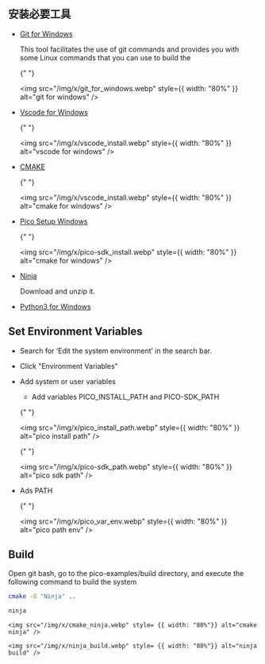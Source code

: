## 安装必要工具

- [Git for Windows](https://github.com/git-for-windows/git/releases/download/v2.47.1.windows.1/Git-2.47.1-64-bit.exe)

  This tool facilitates the use of git commands and provides you with some Linux commands that you can use to build the

  {" "}

  <img
    src="/img/x/git_for_windows.webp"
    style={{ width: "80%" }}
    alt="git for windows"
  />

- [Vscode for Windows](https://code.visualstudio.com/download)

  {" "}

  <img
    src="/img/x/vscode_install.webp"
    style={{ width: "80%" }}
    alt="vscode for windows"
  />

- [CMAKE](https://github.com/Kitware/CMake/releases/download/v3.31.1/cmake-3.31.1-windows-x86_64.msi)

  {" "}

  <img
    src="/img/x/vscode_install.webp"
    style={{ width: "80%" }}
    alt="cmake for windows"
  />

- [Pico Setup Windows](https://github.com/raspberrypi/pico-setup-windows/releases/latest/download/pico-setup-windows-x64-standalone.exe)

  {" "}

  <img
    src="/img/x/pico-sdk_install.webp"
    style={{ width: "80%" }}
    alt="cmake for windows"
  />

- [Ninja](https://github.com/ninja-build/ninja/releases)

  Download and unzip it.

- [Python3 for Windows](https://www.python.org/downloads/windows/)

## Set Environment Variables

- Search for ‘Edit the system environment’ in the search bar.

- Click "Environment Variables"

- Add system or user variables

  - Add variables PICO_INSTALL_PATH and PICO-SDK_PATH

  {" "}

  <img
    src="/img/x/pico_install_path.webp"
    style={{ width: "80%" }}
    alt="pico install path"
  />

  {" "}

  <img
    src="/img/x/pico-sdk_path.webp"
    style={{ width: "80%" }}
    alt="pico sdk path"
  />

- Ads PATH

  {" "}

  <img
    src="/img/x/pico_var_env.webp"
    style={{ width: "80%" }}
    alt="pico path env"
  />

## Build

Open git bash, go to the pico-examples/build directory, and execute the following command to build the system

```bash
cmake -G "Ninja" ..

ninja
```

    <img src="/img/x/cmake_ninja.webp" style= {{ width: "80%"}} alt="cmake ninja" />

    <img src="/img/x/ninja_build.webp" style= {{ width: "80%"}} alt="ninja build" />
